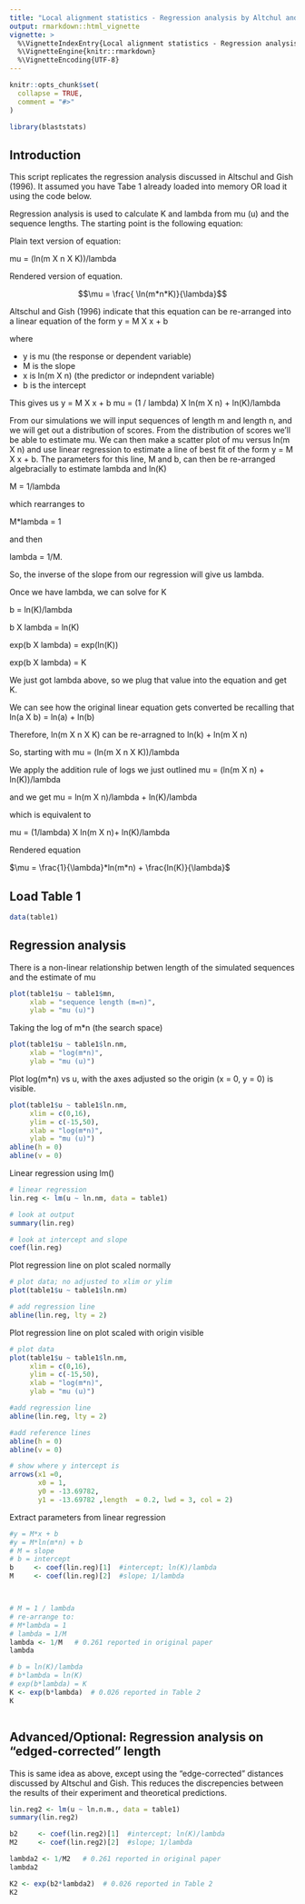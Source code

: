 ```yaml
---
title: "Local alignment statistics - Regression analysis by Altchul and Gish"
output: rmarkdown::html_vignette
vignette: >
  %\VignetteIndexEntry{Local alignment statistics - Regression analysis by Altchul and Gish}
  %\VignetteEngine{knitr::rmarkdown}
  %\VignetteEncoding{UTF-8}
---
```




```r
knitr::opts_chunk$set(
  collapse = TRUE,
  comment = "#>"
)
```

```r
library(blaststats)
```


## Introduction

This script replicates the regression analysis discussed in Altschul and Gish (1996).  It assumed you have Tabe 1 already loaded into memory OR load it using the code below.

Regression analysis is used to calculate K and lambda from mu (u) and the sequence lengths.  The starting point is the following equation:

Plain text version of equation:

mu = (ln(m X n X K))/lambda

Rendered version of equation.

$$\mu = \frac{ \ln(m*n*K)}{\lambda}$$


Altschul and Gish (1996) indicate that this equation can be re-arranged into a linear equation of the form 
y = M X x + b

where 

* y is mu (the response or dependent variable)
* M is the slope
* x is ln(m X n) (the predictor or indepndent variable)
* b is the intercept

This gives us
y  = M            X  x        + b
mu = (1 / lambda) X ln(m X n) + ln(K)/lambda

From our simulations we will input sequences of length m and length n, and we will get out a distribution of scores.  From the distribution of scores we'll be able to estimate mu.  We can then make a scatter plot of mu versus ln(m X n) and use linear regression to estimate a line of best fit of the form y = M X x + b.  The parameters for this line, M and b, can then be re-arranged algebracially to estimate lambda and ln(K)

M = 1/lambda

which rearranges to

M*lambda = 1

and then

lambda = 1/M.

So, the inverse of the slope from our regression will give us lambda.

Once we have lambda, we can solve for K

b = ln(K)/lambda

b X lambda  = ln(K)

exp(b X lambda) = exp(ln(K))

exp(b X lambda) = K

We just got lambda above, so we plug that value into the equation and get K.


We can see how the original linear equation gets converted be recalling that 
ln(a X b) = ln(a) + ln(b)

Therefore, ln(m X n X K) can be re-arragned to
ln(k) + ln(m X n)

So, starting with 
mu = (ln(m X n X K))/lambda

We apply the addition rule of logs we just outlined
mu = (ln(m X n) + ln(K))/lambda

and we get
mu = ln(m X n)/lambda + ln(K)/lambda

which is equivalent to

mu = (1/lambda) X ln(m X n)+ ln(K)/lambda


Rendered equation

$\mu = \frac{1}{\lambda}*ln(m*n) + \frac{ln(K)}{\lambda}$



## Load Table 1

```r
data(table1)
```


## Regression analysis

There is a non-linear relationship betwen length of the simulated sequences and the estimate of mu
```r
plot(table1$u ~ table1$mn, 
     xlab = "sequence length (m=n)",
     ylab = "mu (u)")
```

Taking the log of m*n (the search space)
```r
plot(table1$u ~ table1$ln.nm, 
     xlab = "log(m*n)",
     ylab = "mu (u)")
```

Plot log(m*n) vs u, with the axes adjusted so the origin (x = 0, y = 0) is visible.
```r
plot(table1$u ~ table1$ln.nm, 
     xlim = c(0,16),
     ylim = c(-15,50),
     xlab = "log(m*n)",
     ylab = "mu (u)")
abline(h = 0)
abline(v = 0)
```

Linear regression using lm()

```r
# linear regression
lin.reg <- lm(u ~ ln.nm, data = table1)

# look at output
summary(lin.reg)

# look at intercept and slope
coef(lin.reg)
```


Plot regression line on plot scaled normally
```r
# plot data; no adjusted to xlim or ylim
plot(table1$u ~ table1$ln.nm)

# add regression line
abline(lin.reg, lty = 2)
```

Plot regression line on plot scaled with origin visible
```r
# plot data
plot(table1$u ~ table1$ln.nm, 
     xlim = c(0,16),
     ylim = c(-15,50),
     xlab = "log(m*n)",
     ylab = "mu (u)")

#add regression line
abline(lin.reg, lty = 2)

#add reference lines
abline(h = 0)
abline(v = 0)

# show where y intercept is
arrows(x1 =0, 
       x0 = 1, 
       y0 = -13.69782, 
       y1 = -13.69782 ,length  = 0.2, lwd = 3, col = 2)
```


Extract parameters from linear regression
```r

#y = M*x + b
#y = M*ln(m*n) + b
# M = slope
# b = intercept
b     <- coef(lin.reg)[1]  #intercept; ln(K)/lambda
M     <- coef(lin.reg)[2]  #slope; 1/lambda



# M = 1 / lambda
# re-arrange to:
# M*lambda = 1  
# lambda = 1/M
lambda <- 1/M   # 0.261 reported in original paper
lambda

# b = ln(K)/lambda
# b*lambda = ln(K)
# exp(b*lambda) = K
K <- exp(b*lambda)  # 0.026 reported in Table 2
K



```


## Advanced/Optional: Regression analysis on "edged-corrected" length

This is same idea as above, except using the "edge-corrected" distances discussed by Altschul and Gish.  This reduces the discrepencies between the results of their experiment and theoretical predictions.

```r
lin.reg2 <- lm(u ~ ln.n.m., data = table1)
summary(lin.reg2)

b2     <- coef(lin.reg2)[1]  #intercept; ln(K)/lambda
M2     <- coef(lin.reg2)[2]  #slope; 1/lambda

lambda2 <- 1/M2   # 0.261 reported in original paper
lambda2

K2 <- exp(b2*lambda2)  # 0.026 reported in Table 2
K2
```


```r

```

